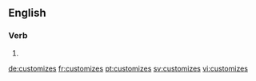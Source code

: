 
==English==

===Verb===
{{head|en}}

# {{en-third-person singular of|customize}}

[[de:customizes]]
[[fr:customizes]]
[[pt:customizes]]
[[sv:customizes]]
[[vi:customizes]]
